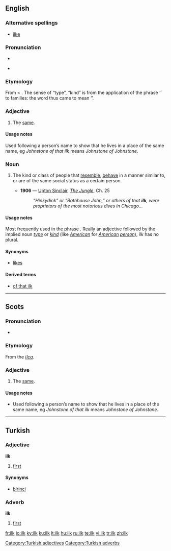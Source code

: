 {{was wotd|2006|June|8}}
==English==

===Alternative spellings===
* [[ilke]]

===Pronunciation===
* {{IPA|/ɪlk/}}
* {{audio|en-us-ilk.ogg|Audio (US)}}
*: {{rhymes|ɪlk}}

===Etymology===
From {{etyl|enm}} {{term|ilke|lang=enm}} < {{etyl|ang}} {{term|īlca|lang=ang}}. The sense of “type”, “kind” is from the application of the phrase ‘{{term|of that ilk}}’ to families: the word thus came to mean ‘{{term|family}}’.

===Adjective===
{{en-adj|-}}

# {{context|Scottish|and|Northern England}} The [[same]].

====Usage notes====
Used following a person’s name to show that he lives in a place of the same name, eg ''Johnstone of that ilk'' means ''Johnstone of Johnstone''.

===Noun===
{{en-noun|-}}

# {{context|often|derogatory|or|humorous}} The kind or class of people that [[resemble]], [[behave]] in a manner similar to, or are of the same social status as a certain person.
#* '''1906''' — [[w:Upton Sinclair|Upton Sinclair]], ''[[s:The Jungle|The Jungle]]'', Ch. 25
#*: ''“Hinkydink” or “Bathhouse John,” or others of that '''ilk''', were proprietors of the most notorious dives in Chicago...''

====Usage notes====
Most frequently used in the phrase {{term|of that ilk}}.
Really an adjective followed by the implied noun ''[[type]]'' or ''[[kind]]'' (like ''[[American]]'' for ''[[American]] [[person]]''), ''ilk'' has no plural.

====Synonyms====
* [[likes]]

====Derived terms====
* [[of that ilk]]

----

==Scots==

===Pronunciation===
* {{IPA|/ɪlk/|lang=sco}}

===Etymology===
From the {{etyl|ang|sco}} ''[[īlca]]''.

===Adjective===
{{en-adj|-}}

# The [[same]].

====Usage notes====
* Used following a person’s name to show that he lives in a place of the same name, eg ''Johnstone of that ilk'' means ''Johnstone of Johnstone''.

----

==Turkish==

===Adjective===
'''ilk'''

# [[first]]

====Synonyms====
* [[birinci]]

===Adverb===
'''ilk'''

# [[first]]

[[Category:Turkish adjectives]]
[[Category:Turkish adverbs]]

[[fr:ilk]]
[[io:ilk]]
[[ky:ilk]]
[[ku:ilk]]
[[lt:ilk]]
[[hu:ilk]]
[[ru:ilk]]
[[te:ilk]]
[[vi:ilk]]
[[tr:ilk]]
[[zh:ilk]]